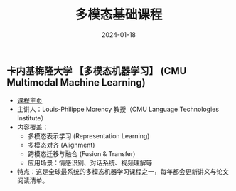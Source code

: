 ﻿---
title: "多模态基础课程"
description: "多模态学习课程。"
date: "2024-01-18"
tags:
  - multimodal
  - cmu
  - course
---

## 卡内基梅隆大学 【多模态机器学习】 (CMU Multimodal Machine Learning)

- [课程主页](https://cmu-multicomp-lab.github.io/mmml-course/)
- 主讲人：Louis-Philippe Morency 教授（CMU Language Technologies Institute）
- 内容覆盖：
  - 多模态表示学习 (Representation Learning)
  - 多模态对齐 (Alignment)
  - 跨模态迁移与融合 (Fusion & Transfer)
  - 应用场景：情感识别、对话系统、视频理解等
- 特点：这是全球最系统的多模态机器学习课程之一，每年都会更新讲义与论文阅读清单。
